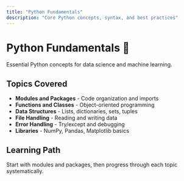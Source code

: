 ```yaml
---
title: "Python Fundamentals"
description: "Core Python concepts, syntax, and best practices"
---
```


# Python Fundamentals 🐍

Essential Python concepts for data science and machine learning.

## Topics Covered

- **Modules and Packages** - Code organization and imports
- **Functions and Classes** - Object-oriented programming
- **Data Structures** - Lists, dictionaries, sets, tuples
- **File Handling** - Reading and writing data
- **Error Handling** - Try/except and debugging
- **Libraries** - NumPy, Pandas, Matplotlib basics

## Learning Path

Start with modules and packages, then progress through each topic systematically.